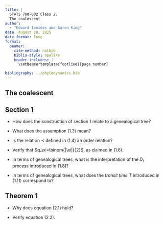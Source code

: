 ```yaml
---
title: |
  STATS 700-002 Class 2.  
  The coalescent  
author:
  - "Edward Ionides and Aaron King"
date: August 28, 2025
date-format: long
format:
  beamer:
    cite-method: natbib
    biblio-style: apalike
    header-includes: |
      \setbeamertemplate{footline}[page number]

bibliography: ../phylodynamics.bib
---
```


## The coalescent

## Section 1

- How does the construction of section 1 relate to a genealogical tree?

- What does the assumption (1.3) mean?

- Is the relation $\prec$ defined in (1.4) an order relation?

- Verify that $q_\xi=\binom{|\xi|}{2}$, as claimed in (1.6).

- In terms of genealogical trees, what is the interpretation of the $D_t$ process introduced in (1.8)?

- In terms of genealogical trees, what does the *transit time* $T$ introduced in (1.11) correspond to?

## Theorem 1

- Why does equation (2.1) hold?

- Verify equation (2.2).
